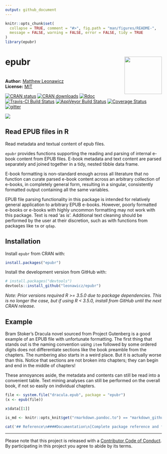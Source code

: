 ```yaml
---
output: github_document
---
```


<!-- README.md is generated from README.Rmd. Please edit that file -->

```r
knitr::opts_chunk$set(
  collapse = TRUE, comment = "#>", fig.path = "man/figures/README-",
  message = FALSE, warning = FALSE, error = FALSE, tidy = TRUE
)
library(epubr)
```

# epubr <img src="https://github.com/leonawicz/epubr/blob/master/data-raw/epubr.png?raw=true" style="margin-left:10px;margin-bottom:5px;" width="120" align="right">

<br/>
**Author:** [Matthew Leonawicz](https://leonawicz.github.io/blog/)<br/>
**License:** [MIT](https://opensource.org/licenses/MIT)<br/>

[![CRAN status](http://www.r-pkg.org/badges/version/epubr)](https://cran.r-project.org/package=epubr)
[![CRAN downloads](http://cranlogs.r-pkg.org/badges/grand-total/epubr)](https://cran.r-project.org/package=epubr) 
[![Rdoc](http://www.rdocumentation.org/badges/version/epubr)](http://www.rdocumentation.org/packages/epubr)
[![Travis-CI Build Status](https://travis-ci.org/leonawicz/epubr.svg?branch=master)](https://travis-ci.org/leonawicz/epubr)
[![AppVeyor Build Status](https://ci.appveyor.com/api/projects/status/github/leonawicz/epubr?branch=master&svg=true)](https://ci.appveyor.com/project/leonawicz/epubr)
[![Coverage Status](https://img.shields.io/codecov/c/github/leonawicz/epubr/master.svg)](https://codecov.io/github/leonawicz/epubr?branch=master)
[![gitter](https://img.shields.io/badge/GITTER-join%20chat-green.svg)](https://gitter.im/leonawicz/epubr)
<p></p>
[![](https://badges.ropensci.org/222_status.svg)](https://github.com/ropensci/onboarding/issues/222)

## Read EPUB files in R

Read metadata and textual content of epub files. 

`epubr` provides functions supporting the reading and parsing of internal e-book content from EPUB files. E-book metadata and text content are parsed separately and joined together in a tidy, nested tibble data frame. 

E-book formatting is non-standard enough across all literature that no function can curate parsed e-book content across an arbitrary collection of e-books, in completely general form, resulting in a singular, consistently formatted output containing all the same variables.

EPUB file parsing functionality in this package is intended for relatively general application to arbitrary EPUB e-books. However, poorly formatted e-books or e-books with highly uncommon formatting may not work with this package.
Text is read 'as is'. Additional text cleaning should be performed by the user at their discretion, such as with functions from packages like `tm` or `qdap`.

## Installation

Install `epubr` from CRAN with:

``` r
install.packages("epubr")
```

Install the development version from GitHub with:

``` r
# install.packages("devtools")
devtools::install_github("leonawicz/epubr")
```

*Note: Prior versions required R >= 3.5.0 due to package dependencies. This is no longer the case, but if using R < 3.5.0, install from GitHub until the next CRAN release.*

## Example

Bram Stoker's Dracula novel sourced from Project Gutenberg is a good example of an EPUB file with unfortunate formatting.
The first thing that stands out is the naming convention using `item` followed by some ordered digits does not differentiate sections like the book preamble from the chapters.
The numbering also starts in a weird place. But it is actually worse than this. Notice that sections are not broken into chapters; they can begin and end in the middle of chapters!

These annoyances aside, the metadata and contents can still be read into a convenient table. Text mining analyses can still be performed on the overall book, if not so easily on individual chapters.

```r
file <- system.file("dracula.epub", package = "epubr")
(x <- epub(file))

x$data[[1]]
```

```r
is_md <- knitr::opts_knit$get("rmarkdown.pandoc.to") == "markdown_github-ascii_identifiers"
```

```r
cat('## Reference\n####Documentation\n[Complete package reference and function documentation](https://leonawicz.github.io/epubr/)\n\n####Related packages\nUsers may also be interested in the related package, [gutenbergr](https://github.com/ropenscilabs/gutenbergr), for searching and downloading public domain texts from Project Gutenberg.')
```

---

Please note that this project is released with a [Contributor Code of Conduct](CODE_OF_CONDUCT.md). By participating in this project you agree to abide by its terms.

